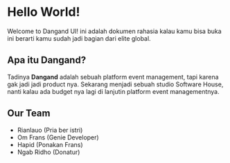# Hello World!

Welcome to Dangand UI! ini adalah dokumen rahasia kalau kamu bisa buka ini berarti kamu sudah jadi bagian dari elite global.

## Apa itu Dangand?

Tadinya **Dangand** adalah sebuah platform event management, tapi karena gak jadi jadi product nya. Sekarang menjadi sebuah studio Software House, nanti kalau ada budget nya lagi di lanjutin platform event managementnya.

## Our Team

-   Rianlauo (Pria ber istri)
-   Om Frans (Genie Developer)
-   Hapid (Ponakan Frans)
-   Ngab Ridho (Donatur)
